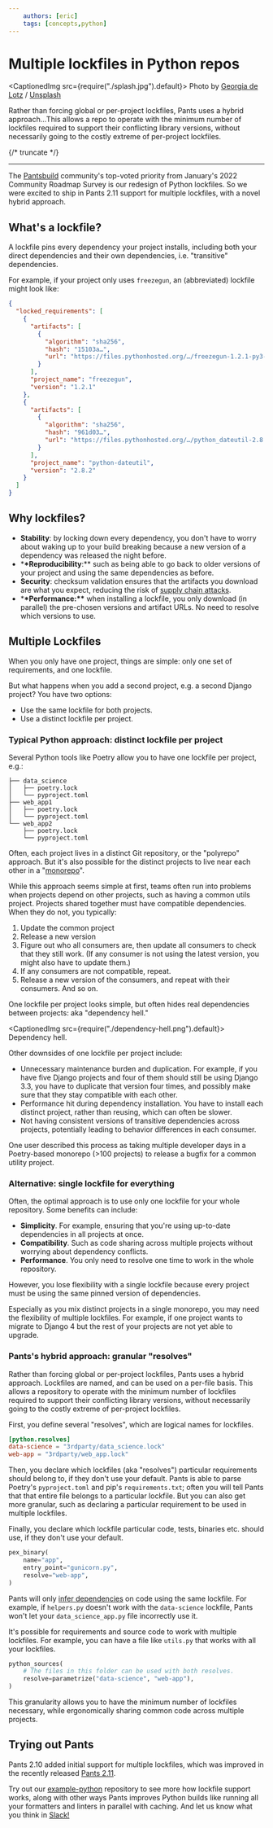 ```yaml
---
    authors: [eric]
    tags: [concepts,python]
---
```


# Multiple lockfiles in Python repos

<CaptionedImg src={require("./splash.jpg").default}>
  Photo by [Georgia de
  Lotz](https://unsplash.com/@georgiadelotz?utm_source=ghost&utm_medium=referral&utm_campaign=api-credit)
  /
  [Unsplash](https://unsplash.com/?utm_source=ghost&utm_medium=referral&utm_campaign=api-credit)
</CaptionedImg>

Rather than forcing global or per-project lockfiles, Pants uses a hybrid approach...This allows a repo to operate with the minimum number of lockfiles required to support their conflicting library versions, without necessarily going to the costly extreme of per-project lockfiles.

{/* truncate */}

---

The [Pantsbuild](https://www.pantsbuild.org) community's top-voted priority from January's 2022 Community Roadmap Survey is our redesign of Python lockfiles. So we were excited to ship in Pants 2.11 support for multiple lockfiles, with a novel hybrid approach.

## What's a lockfile?

A lockfile pins every dependency your project installs, including both your direct dependencies and their own dependencies, i.e. "transitive" dependencies.

For example, if your project only uses `freezegun`, an (abbreviated) lockfile might look like:

```json
{
  "locked_requirements": [
    {
      "artifacts": [
        {
          "algorithm": "sha256",
          "hash": "15103a…",
          "url": "https://files.pythonhosted.org/…/freezegun-1.2.1-py3-none-any.whl"
        }
      ],
      "project_name": "freezegun",
      "version": "1.2.1"
    },
    {
      "artifacts": [
        {
          "algorithm": "sha256",
          "hash": "961d03…",
          "url": "https://files.pythonhosted.org/…/python_dateutil-2.8.2-py2.py3-none-any.whl"
        }
      ],
      "project_name": "python-dateutil",
      "version": "2.8.2"
    }
  ]
}
```

## Why lockfiles?

- **Stability**: by locking down every dependency, you don't have to worry about waking up to your build breaking because a new version of a dependency was released the night before.
- \***\*Reproducibility**:\*\* such as being able to go back to older versions of your project and using the same dependencies as before.
- **Security**: checksum validation ensures that the artifacts you download are what you expect, reducing the risk of [supply chain attacks](https://docs.microsoft.com/en-us/windows/security/threat-protection/intelligence/supply-chain-malware).
- \***\*Performance:\*\*** when installing a lockfile, you only download (in parallel) the pre-chosen versions and artifact URLs. No need to resolve which versions to use.

## Multiple Lockfiles

When you only have one project, things are simple: only one set of requirements, and one lockfile.

But what happens when you add a second project, e.g. a second Django project? You have two options:

- Use the same lockfile for both projects.
- Use a distinct lockfile per project.

### Typical Python approach: distinct lockfile per project

Several Python tools like Poetry allow you to have one lockfile per project, e.g.:

```text
├── data_science
│   ├── poetry.lock
│   └── pyproject.toml
├── web_app1
│   ├── poetry.lock
│   └── pyproject.toml
└── web_app2
    ├── poetry.lock
    └── pyproject.toml
```

Often, each project lives in a distinct Git repository, or the "polyrepo" approach. But it's also possible for the distinct projects to live near each other in a "[monorepo](../2022-03-09-the-monorepo-approach-to-code-management/index.mdx)".

While this approach seems simple at first, teams often run into problems when projects depend on other projects, such as having a common utils project. Projects shared together must have compatible dependencies. When they do not, you typically:

1.  Update the common project
2.  Release a new version
3.  Figure out who all consumers are, then update all consumers to check that they still work. (If any consumer is not using the latest version, you might also have to update them.)
4.  If any consumers are not compatible, repeat.
5.  Release a new version of the consumers, and repeat with their consumers. And so on.

One lockfile per project looks simple, but often hides real dependencies between projects: aka "dependency hell."

<CaptionedImg src={require("./dependency-hell.png").default}>
  Dependency hell.
</CaptionedImg>

Other downsides of one lockfile per project include:

- Unnecessary maintenance burden and duplication. For example, if you have five Django projects and four of them should still be using Django 3.3, you have to duplicate that version four times, and possibly make sure that they stay compatible with each other.
- Performance hit during dependency installation. You have to install each distinct project, rather than reusing, which can often be slower.
- Not having consistent versions of transitive dependencies across projects, potentially leading to behavior differences in each consumer.

One user described this process as taking multiple developer days in a Poetry-based monorepo (>100 projects) to release a bugfix for a common utility project.

### Alternative: single lockfile for everything

Often, the optimal approach is to use only one lockfile for your whole repository. Some benefits can include:

- **Simplicity**. For example, ensuring that you're using up-to-date dependencies in all projects at once.
- **Compatibility**. Such as code sharing across multiple projects without worrying about dependency conflicts.
- **Performance**. You only need to resolve one time to work in the whole repository.

However, you lose flexibility with a single lockfile because every project must be using the same pinned version of dependencies.

Especially as you mix distinct projects in a single monorepo, you may need the flexibility of multiple lockfiles. For example, if one project wants to migrate to Django 4 but the rest of your projects are not yet able to upgrade.

### Pants's hybrid approach: granular "resolves"

Rather than forcing global or per-project lockfiles, Pants uses a hybrid approach. Lockfiles are named, and can be used on a per-file basis. This allows a repository to operate with the minimum number of lockfiles required to support their conflicting library versions, without necessarily going to the costly extreme of per-project lockfiles.

First, you define several "resolves", which are logical names for lockfiles.

```toml
[python.resolves]
data-science = "3rdparty/data_science.lock"
web-app = "3rdparty/web_app.lock"
```

Then, you declare which lockfiles (aka "resolves") particular requirements should belong to, if they don't use your default. Pants is able to parse Poetry's `pyproject.toml` and pip's `requirements.txt`; often you will tell Pants that that entire file belongs to a particular lockfile. But you can also get more granular, such as declaring a particular requirement to be used in multiple lockfiles.

Finally, you declare which lockfile particular code, tests, binaries etc. should use, if they don't use your default.

```python title="BUILD"
pex_binary(
    name="app",
    entry_point="gunicorn.py",
    resolve="web-app",
)
```

Pants will only [infer dependencies](../2020-10-29-dependency-inference/index.mdx) on code using the same lockfile. For example, if `helpers.py` doesn't work with the `data-science` lockfile, Pants won't let your `data_science_app.py` file incorrectly use it.

It's possible for requirements and source code to work with multiple lockfiles. For example, you can have a file like `utils.py` that works with all your lockfiles.

```python title="src/py/utils/BUILD"
python_sources(
    # The files in this folder can be used with both resolves.
    resolve=parametrize("data-science", "web-app"),
)
```

This granularity allows you to have the minimum number of lockfiles necessary, while ergonomically sharing common code across multiple projects.

## Trying out Pants

Pants 2.10 added initial support for multiple lockfiles, which was improved in the recently released [Pants 2.11](../2022-05-02-introducing-pants-2-11/index.mdx).

Try out our [example-python](https://github.com/pantsbuild/example-python) repository to see more how lockfile support works, along with other ways Pants improves Python builds like running all your formatters and linters in parallel with caching. And let us know what you think in [Slack!](https://www.pantsbuild.org/docs/getting-help)

